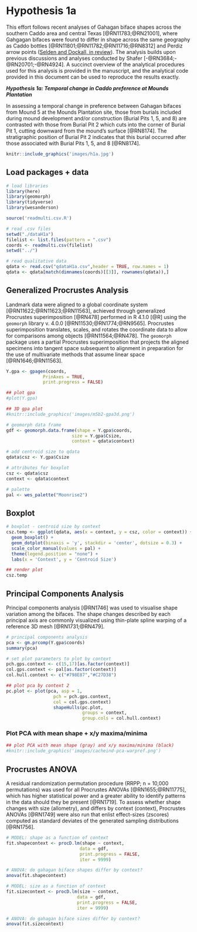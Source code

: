 # Hypothesis 1a

This effort follows recent analyses of Gahagan biface shapes across the southern Caddo area and central Texas [@RN11783;@RN21001], where Gahgagan bifaces were found to differ in shape across the same geography as Caddo bottles [@RN11801;@RN11782;@RN11716;@RN8312] and Perdiz arrow points ([Selden and Dockall, in review](https://github.com/seldenlab/perdiz3/blob/main/ms/perdiz3/perdiz3.pdf)). The analysis builds upon previous discussions and analyses conducted by Shafer [-@RN3684;-@RN20701;-@RN4924]. A succinct overview of the analytical procedures used for this analysis is provided in the manuscript, and the analytical code provided in this document can be used to reproduce the results exactly.

_**Hypothesis 1a: Temporal change in Caddo preference at Mounds Plantation**_

In assessing a temporal change in preference between Gahagan bifaces from Mound 5 at the Mounds Plantation site, those from burials included during mound development and/or construction (Burial Pits 1, 5, and 8) are contrasted with those from Burial Pit 2 which cuts into the corner of Burial Pit 1, cutting downward from the mound's surface [@RN8174]. The stratigraphic position of Burial Pit 2 indicates that this burial occurred after those associated with Burial Pits 1, 5, and 8 [@RN8174].

```r
knitr::include_graphics('images/h1a.jpg')
```

## Load packages + data

```r
# load libraries
library(here)
library(geomorph)
library(tidyverse)
library(wesanderson)

source('readmulti.csv.R')

# read .csv files
setwd("./dataH1a")
filelist <- list.files(pattern = ".csv")
coords <- readmulti.csv(filelist)
setwd("../")

# read qualitative data
qdata <- read.csv("qdataH1a.csv",header = TRUE, row.names = 1)
qdata <- qdata[match(dimnames(coords)[[3]], rownames(qdata)),]
```

## Generalized Procrustes Analysis

Landmark data were aligned to a global coordinate system [@RN11622;@RN11623;@RN11563], achieved through generalized Procrustes superimposition [@RN478] performed in R 4.1.0 [@R] using the `geomorph` library v. 4.0.0 [@RN11530;@RN1774;@RN9565]. Procrustes superimposition translates, scales, and rotates the coordinate data to allow for comparisons among objects [@RN11564;@RN478]. The `geomorph` package uses a partial Procrustes superimposition that projects the aligned specimens into tangent space subsequent to alignment in preparation for the use of multivariate methods that assume linear space [@RN1646;@RN11563]. 

```r
Y.gpa <- gpagen(coords, 
              PrinAxes = TRUE, 
              print.progress = FALSE)

## plot gpa
#plot(Y.gpa)

## 3D gpa plot
#knitr::include_graphics('images/m5b2-gpa3d.png')

# geomorph data frame
gdf <- geomorph.data.frame(shape = Y.gpa$coords, 
                         size = Y.gpa$Csize,
                         context = qdata$context) 

# add centroid size to qdata
qdata$csz <- Y.gpa$Csize

# attributes for boxplot
csz <- qdata$csz
context <- qdata$context

# palette
pal <- wes_palette("Moonrise2")
```

## Boxplot

```r
# boxplot - centroid size by context
csz.temp <- ggplot(qdata, aes(x = context, y = csz, color = context)) +
  geom_boxplot() +
  geom_dotplot(binaxis = 'y', stackdir = 'center', dotsize = 0.3) +
  scale_color_manual(values = pal) +
  theme(legend.position = "none") +
  labs(x = 'Context', y = 'Centroid Size')

## render plot
csz.temp
```

## Principal Components Analysis

Principal components analysis [@RN1746] was used to visualise shape variation among the bifaces. The shape changes described by each principal axis are commonly visualized using thin-plate spline warping of a reference 3D mesh [@RN1731;@RN479]. 

```r
# principal components analysis
pca <- gm.prcomp(Y.gpa$coords)
summary(pca)

# set plot parameters to plot by context
pch.gps.context <- c(15,17)[as.factor(context)]
col.gps.context <- pal[as.factor(context)]
col.hull.context <- c("#798E87","#C27D38")

## plot pca by context 2
pc.plot <- plot(pca, asp = 1,
                  pch = pch.gps.context,
                  col = col.gps.context)
                  shapeHulls(pc.plot, 
                             groups = context,
                             group.cols = col.hull.context)
```

### Plot PCA with mean shape + x/y maxima/minima

```r
## plot PCA with mean shape (gray) and x/y maxima/minima (black)
#knitr::include_graphics('images/cacheind-pca-warpref.png')
```

## Procrustes ANOVA

A residual randomization permutation procedure (RRPP; n = 10,000 permutations) was used for all Procrustes ANOVAs [@RN1655;@RN11775], which has higher statistical power and a greater ability to identify patterns in the data should they be present [@RN1719]. To assess whether shape changes with size (allometry), and differs by context (context), Procrustes ANOVAs [@RN1749] were also run that enlist effect-sizes (zscores) computed as standard deviates of the generated sampling distributions [@RN1756]. 

```r
# MODEL: shape as a function of context
fit.shapecontext <- procD.lm(shape ~ context,
                            data = gdf,
                            print.progress = FALSE,
                            iter = 9999)

# ANOVA: do gahagan biface shapes differ by context?
anova(fit.shapecontext)

# MODEL: size as a function of context
fit.sizecontext <- procD.lm(size ~ context,
                           data = gdf,
                           print.progress = FALSE,
                           iter = 9999)

# ANOVA: do gahagan biface sizes differ by context?
anova(fit.sizecontext)
```
